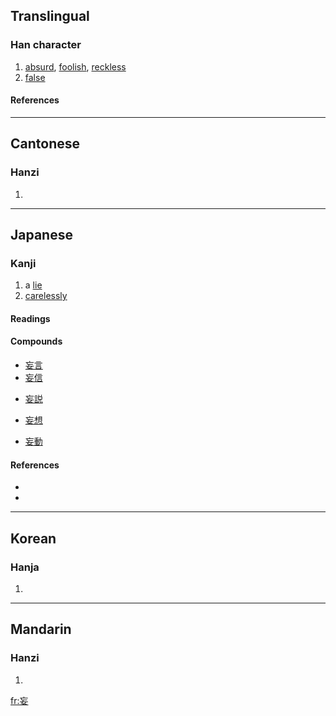 ==Translingual==
===Han character===
{{Han char|rn=38|rad=女|as=03|sn=6|four=0040<sub>4</sub>|canj=卜女女 (YVV)}}
# [[absurd]], [[foolish]], [[reckless]]
# [[false]]
====References====
{{Han ref|kx=0256.010|dkj=06063|hdz=21027.090|uh=5984|ud=22916|bh=A66B|bd=42603}}
----
==Cantonese==
===Hanzi===
{{yue-hanzi|jyut=|y=mong5}}
# {{defn|Cantonese}}
----
==Japanese==
===Kanji===
{{ja-kanji|grade=c|rs=女03}}
# a [[lie]]
# [[carelessly]]
====Readings====
{{ja-readings|kanon=[[ぼう]] (bō)|goon=[[もう]] (mō)|kun=[[みだり]] (midari), [[みだりに]] (midarini)}}
====Compounds====
{{top4}}
*[[妄言]]
*[[妄信]]
{{mid4}}
*[[妄説]]
{{mid4}}
*[[妄想]]
{{mid4}}
*[[妄動]]
{{bottom}}
====References====
*{{S-JIS|96CF}}
*{{JIS|4C51}}
----

==Korean==
===Hanja===
{{ko-hanja|hangeul=망|rv=mang|mr=mang}}
# {{defn|Korean}}
----
==Mandarin==
===Hanzi===
{{cmn-hanzi|pin=[[fāng]] (fang1), [[wàng]] (wang4)|wg=fang<sup>1</sup>, wang<sup>4</sup>}}
# {{defn|Mandarin}}

[[fr:妄]]